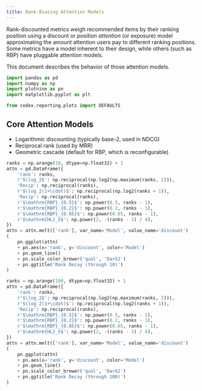 ```yaml
---
title: Rank-Biasing Attention Models
---
```


Rank-discounted metrics weigh recommended items by their ranking position using
a discount or *position attention* (or exposure) model approximating the amount
attention users pay to different ranking positions.  Some metrics have a model
inherent to their design, while others (such as RBP) have pluggable attention models.

This document describes the behavior of those attention models.


```python
import pandas as pd
import numpy as np
import plotnine as pn
import matplotlib.pyplot as plt
```

```python
from codex.reporting.plots import DEFAULTS
```

## Core Attention Models

- Logarithmic discounting (typically base-2, used in NDCG)
- Reciprocal rank (used by MRR)
- Geometric cascade (default for RBP, which is reconfigurable)

```python
ranks = np.arange(10, dtype=np.float32) + 1
attn = pd.DataFrame({
    'rank': ranks,
    r'$\log_2$': np.reciprocal(np.log2(np.maximum(ranks, 2))),
    'Recip': np.reciprocal(ranks),
    r'$\log_2(1+\cdot)$': np.reciprocal(np.log2(ranks + 1)),
    'Recip': np.reciprocal(ranks),
    r'$\mathrm{RBP}_{0.5}$': np.power(0.5, ranks - 1),
    r'$\mathrm{RBP}_{0.2}$': np.power(0.2, ranks - 1),
    r'$\mathrm{RBP}_{0.85}$': np.power(0.85, ranks - 1),
    r'$\mathrm{HL}_5$': np.power(2, -(ranks - 1) / 4),
})
attn = attn.melt(['rank'], var_name='Model', value_name='discount')
(
    pn.ggplot(attn)
    + pn.aes(x='rank', y='discount', color='Model')
    + pn.geom_line()
    + pn.scale_color_brewer('qual', 'Dark2')
    + pn.ggtitle('Rank Decay (through 10)')
)
```

```python
ranks = np.arange(100, dtype=np.float32) + 1
attn = pd.DataFrame({
    'rank': ranks,
    r'$\log_2$': np.reciprocal(np.log2(np.maximum(ranks, 2))),
    r'$\log_2(1+\cdot)$': np.reciprocal(np.log2(ranks + 1)),
    'Recip': np.reciprocal(ranks),
    r'$\mathrm{RBP}_{0.5}$': np.power(0.5, ranks - 1),
    r'$\mathrm{RBP}_{0.2}$': np.power(0.2, ranks - 1),
    r'$\mathrm{RBP}_{0.85}$': np.power(0.85, ranks - 1),
    r'$\mathrm{HL}_5$': np.power(2, -(ranks - 1) / 4),
})
attn = attn.melt(['rank'], var_name='Model', value_name='discount')
(
    pn.ggplot(attn)
    + pn.aes(x='rank', y='discount', color='Model')
    + pn.geom_line()
    + pn.scale_color_brewer('qual', 'Dark2')
    + pn.ggtitle('Rank Decay (through 100)')
)
```
